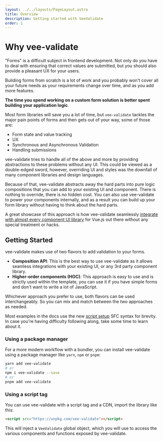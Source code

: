 ```yaml
---
layout: ../../layouts/PageLayout.astro
title: Overview
description: Getting started with VeeValidate
order: 1
---
```



# Why vee-validate

"Forms" is a difficult subject in frontend development. Not only do you have to deal with ensuring that correct values are submitted, but you should also provide a pleasant UX for your users.

Building forms from scratch is a lot of work and you probably won't cover all your future needs as your requirements change over time, and as you add more features.

**The time you spend working on a custom form solution is better spent building your application logic**.

Most form libraries will save you a lot of time, but `vee-validate` tackles the major pain points of forms and then gets out of your way, some of those are:

- Form state and value tracking
- UX
- Synchronous and Asynchronous Validation
- Handling submissions

vee-validate tries to handle all of the above and more by providing abstractions to these problems without any UI. This could be viewed as a double-edged sword, however, overriding UI and styles was the downfall of many component libraries and design languages.

Because of that, vee-validate abstracts away the hard parts into pure logic compositions that you can add to your existing UI and component. There is nothing to override, there is no hidden cost. You can also use vee-validate to power your components internally, and as a result you can build up your form library without having to think about the hard parts.

A great showcase of this approach is how vee-validate seamlessly [integrate with almost every component UI library](/examples/ui-libraries/) for Vue.js out there without any special treatment or hacks.

## Getting Started

vee-validate makes use of two flavors to add validation to your forms.

- **Composition API**: This is the best way to use vee-validate as it allows seamless integrations with your existing UI, or any 3rd party component library.
- **Higher-order components (HOC)**: This approach is easy to use and is strictly used within the template, you can use it if you have simple forms and don't want to write a lot of JavaScript.

Whichever approach you prefer to use, both flavors can be used interchangeably. So you can mix and match between the two approaches as needed.

<DocTip title="Setup SFC">

Most examples in the docs use the new [script setup](https://vuejs.org/api/sfc-script-setup.html#script-setup) SFC syntax for brevity. In case you're having difficulty following along, take some time to learn about it.

</DocTip>

### Using a package manager

For a more modern workflow with a bundler, you can install vee-validate using a package manager like `yarn`, `npm` or `pnpm`:

```sh
yarn add vee-validate
# or
npm i vee-validate --save
# or
pnpm add vee-validate
```

### Using a script tag

You can use vee-validate with a script tag and a CDN, import the library like this:

```html
<script src="https://unpkg.com/vee-validate"></script>
```

This will inject a `VeeValidate` global object, which you will use to access the various components and functions exposed by vee-validate.
